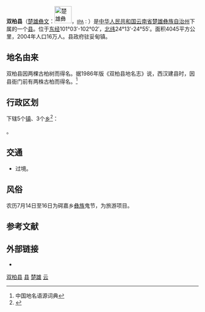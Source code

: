 {{Infobox China County
| county = 双柏县
| other_lang = [[彝文|楚雄彝文]]
| other_lang_name = [[File:楚雄彝文-双柏县.svg|45px]]
| usedname = 
| nameorigin = 
| Photo = 
| Photoname = 
| map = 双柏县位置图.jpg
| map_caption = 双柏县在云南省的位置
| Pinyin = 
| Belong = [[云南省|云南省]][[楚雄彝族自治州|楚雄彝族自治州]]
| Types = [[县|县]]
| admincode = 532322
| founded = 
| seat = 妥甸镇
| officerTitle = 
| officer = 
| officerTitle2 = 
| officer2 = 
| division = 8
| town = 5
| township = 3
| subdistrict = 
| dialect = 
| post code = 675100
| phone code = 878
| coordinate = 
| area = 3,888.15平方千米
| area land = 
| area water = 
| census yr = 2016
| pop = 159,867
| density =  
| GDP = 
| GDP_as_of = 
| GDPPC = 
| carlicense = 云E
| web = www.cxshb.gov.cn
| web_title = 双柏县政府网
}}

'''双柏县'''（[[彝文|楚雄彝文]]：[[File:楚雄彝文-双柏县.svg|45px]]，<small>[[国际音标|IPA]]：</small>{{IPA|/de<sup>33</sup> la<sup>33</sup> bu<sup>33</sup>/}}）是[[中华人民共和国|中华人民共和国]][[云南省|云南省]][[楚雄彝族自治州|楚雄彝族自治州]]下属的一个[[县|县]]。位于[[东经|东经]]101°03′-102°02′，[[北纬|北纬]]24°13′-24°55′。面积4045平方公里，2004年人口16万人。县政府驻妥甸镇。

==地名由来==
双柏县因两棵古柏树而得名。据1986年版《双柏县地名志》说，西汉建县时，因县衙门前有两株古柏而得名。<ref>中国地名语源词典</ref>

== 行政区划 ==
{{PAGENAMEBASE}}下辖5个[[行政建制镇|镇]]、3个[[乡_(中华人民共和国)|乡]]<ref>{{PRC admin/ref sgc|53/23/22}}</ref>：

{{PRC admin/children|53/23/22}}。

== 交通 ==
* {{中国国道名|357}}过境。

==风俗==
农历7月14日至16日为𥔲嘉乡[[彝族|彝族]]鬼节，为旅游项目。

== 参考文献 ==
{{reflist}}

== 外部链接 ==
* {{Official website|http://www.cxshb.gov.cn/|name=双柏县人民政府门户网站}}

{{双柏县行政区划}}
{{楚雄彝族自治州行政区划}}
{{云南行政区划}}
{{国家级贫困县|前}}

[[Category:双柏县|]]
[[Category:楚雄县市|县]]
[[Category:云南省县份|楚雄]]
[[Category:原国家级贫困县|云]]